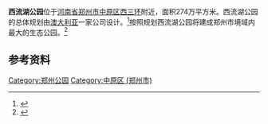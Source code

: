 '''西流湖公园'''位于[[河南省|河南省]][[郑州市|郑州市]][[中原区_(郑州市)|中原区]][[郑州三环路|西三环]]附近，面积274万平方米。西流湖公园的总体规划由[[澳大利亚|澳大利亚]]一家公司设计。<ref>{{cite web|url=http://www.zzylj.gov.cn/article/updateArtCount_380.html|title=西流湖公园|publisher=|date=2009-10-14|language=zh-hans|deadurl=yes|archiveurl=https://web.archive.org/web/20130817044257/http://zzylj.gov.cn/article/updateArtCount_380.html|archivedate=2013-08-17|df=|access-date=2011-09-30}}</ref>按照规划西流湖公园将建成郑州市境域内最大的生态公园。<ref>{{cite web|url=http://www.zzcz.gov.cn/userSites/zzcz/zwzq/zwzq_info.jsp?siteid=402881a91c9c824d011c9c8565bd0007&channelid=2c9f80ae22a6ba0a0122bb6b145f26e8&documentid=2c9f80ae30d40b2b0130da442f0d4f4c|title=西流湖区域将建成郑州市最大的生态景观走廊|publisher=郑州市财政局|date=2011-06-21|language=zh-hans|accessdate=2011-09-30|archive-date=2011-11-15|archive-url=https://web.archive.org/web/20111115073647/http://www.zzcz.gov.cn/userSites/zzcz/zwzq/zwzq_info.jsp?siteid=402881a91c9c824d011c9c8565bd0007&channelid=2c9f80ae22a6ba0a0122bb6b145f26e8&documentid=2c9f80ae30d40b2b0130da442f0d4f4c|dead-url=yes}}</ref>

== 参考资料 ==
{{reflist}}

{{郑州旅游资源}}
[[Category:郑州公园|Category:郑州公园]]
[[Category:中原区_(郑州市)|Category:中原区 (郑州市)]]